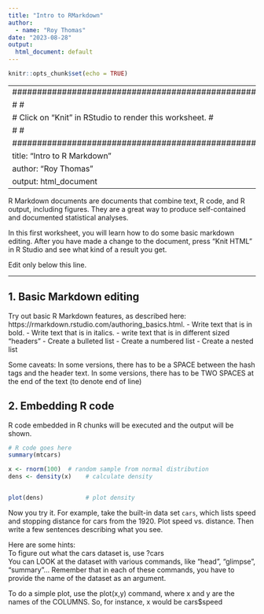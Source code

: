 ```yaml
---
title: "Intro to RMarkdown"
author:
  - name: "Roy Thomas"
date: "2023-08-28"
output:
  html_document: default
---
```


```r
knitr::opts_chunk$set(echo = TRUE)
```




---
#############################################################
#                                                           #
#   Click on "Knit" in RStudio to render this worksheet.    #
#                                                           #
#############################################################
title: "Intro to R Markdown"
author: "Roy Thomas"
output: html_document
---

R Markdown documents are documents that combine text, R code, and R output, including figures. They are a great way to produce self-contained and documented statistical analyses.

In this first worksheet, you will learn how to do some basic markdown editing. After you have made a change to the document, press "Knit HTML" in R Studio and see what kind of a result you get.

Edit only below this line.

---------------------------------------------

## 1. Basic Markdown editing

Try out basic R Markdown features, as described here: https://rmarkdown.rstudio.com/authoring_basics.html. 
- Write text that is in bold.
- Write text that is in italics.
- write text that is in different sized "headers"
- Create a bulleted list
- Create a numbered list
- Create a nested list


Some caveats: In some versions, there has to be a SPACE between the hash tags and the header text.
In some versions, there has to be TWO SPACES at the end of the text (to denote end of line)

## 2. Embedding R code

R code embedded in R chunks will be executed and the output will be shown.



```r
# R code goes here
summary(mtcars)

x <- rnorm(100)  # random sample from normal distribution
dens <- density(x)    # calculate density


plot(dens)            # plot density
```

Now you try it. For example, take the built-in data set `cars`, which lists speed and stopping distance for cars from the 1920. Plot speed vs. distance. Then write a few sentences describing what you see.

Here are some hints:\
To figure out what the cars dataset is, use ?cars\
You can LOOK at the dataset with various commands, like "head", "glimpse", "summary"...  Remember that in each of these commands, you have to provide the name of the dataset as an argument.  

To do a simple plot, use the plot(x,y) command, where x and y are the names of the COLUMNS.  So, for instance, x would be cars$speed



